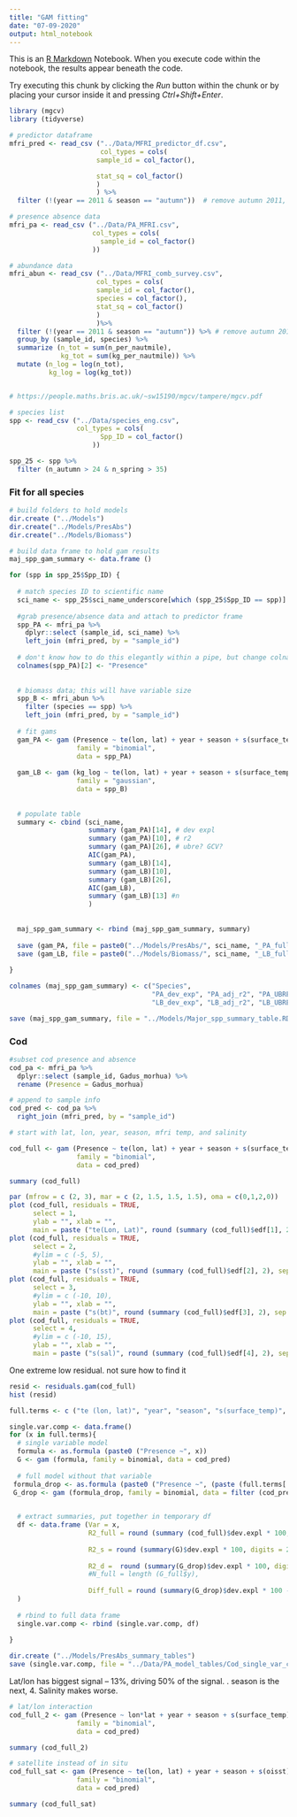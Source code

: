 ```yaml
---
title: "GAM fitting"
date: "07-09-2020"
output: html_notebook
---
```


This is an [R Markdown](http://rmarkdown.rstudio.com) Notebook. When you execute code within the notebook, the results appear beneath the code. 

Try executing this chunk by clicking the *Run* button within the chunk or by placing your cursor inside it and pressing *Ctrl+Shift+Enter*. 

```r
library (mgcv)
library (tidyverse)

# predictor dataframe
mfri_pred <- read_csv ("../Data/MFRI_predictor_df.csv",
                       col_types = cols(
                      sample_id = col_factor(),

                      stat_sq = col_factor()
                      )
                      ) %>%
  filter (!(year == 2011 & season == "autumn"))  # remove autumn 2011, 131 samples

# presence absence data
mfri_pa <- read_csv ("../Data/PA_MFRI.csv",
                     col_types = cols(
                       sample_id = col_factor()
                     ))

# abundance data
mfri_abun <- read_csv ("../Data/MFRI_comb_survey.csv",
                      col_types = cols(
                      sample_id = col_factor(),
                      species = col_factor(),
                      stat_sq = col_factor()
                      )
                      )%>%
  filter (!(year == 2011 & season == "autumn")) %>% # remove autumn 2011
  group_by (sample_id, species) %>%
  summarize (n_tot = sum(n_per_nautmile),
             kg_tot = sum(kg_per_nautmile)) %>%
  mutate (n_log = log(n_tot),
          kg_log = log(kg_tot))


# https://people.maths.bris.ac.uk/~sw15190/mgcv/tampere/mgcv.pdf

# species list
spp <- read_csv ("../Data/species_eng.csv",
                 col_types = cols(
                       Spp_ID = col_factor()
                     ))

spp_25 <- spp %>%
  filter (n_autumn > 24 & n_spring > 35)

```
### Fit for all species
```r

# build folders to hold models
dir.create ("../Models")
dir.create("../Models/PresAbs")
dir.create("../Models/Biomass")

# build data frame to hold gam results
maj_spp_gam_summary <- data.frame ()

for (spp in spp_25$Spp_ID) {
  
  # match species ID to scientific name
  sci_name <- spp_25$sci_name_underscore[which (spp_25$Spp_ID == spp)]
  
  #grab presence/absence data and attach to predictor frame
  spp_PA <- mfri_pa %>%
    dplyr::select (sample_id, sci_name) %>%
    left_join (mfri_pred, by = "sample_id")
  
  # don't know how to do this elegantly within a pipe, but change colname to presence
  colnames(spp_PA)[2] <- "Presence"
  
  
  # biomass data; this will have variable size
  spp_B <- mfri_abun %>%
    filter (species == spp) %>%
    left_join (mfri_pred, by = "sample_id")
  
  # fit gams
  gam_PA <- gam (Presence ~ te(lon, lat) + year + season + s(surface_temp) + s(bottom_temp) + s(gins_sal) +s(tow_depth_begin),
                 family = "binomial", 
                 data = spp_PA)
  
  gam_LB <- gam (kg_log ~ te(lon, lat) + year + season + s(surface_temp) + s(bottom_temp) + s(gins_sal) +s(tow_depth_begin),
                 family = "gaussian", 
                 data = spp_B)
  
  
  # populate table
  summary <- cbind (sci_name, 
                    summary (gam_PA)[14], # dev expl
                    summary (gam_PA)[10], # r2
                    summary (gam_PA)[26], # ubre? GCV?
                    AIC(gam_PA),
                    summary (gam_LB)[14],
                    summary (gam_LB)[10],
                    summary (gam_LB)[26],
                    AIC(gam_LB),
                    summary (gam_LB)[13] #n
                    )
  
  
  maj_spp_gam_summary <- rbind (maj_spp_gam_summary, summary)
  
  save (gam_PA, file = paste0("../Models/PresAbs/", sci_name, "_PA_full.Rdata"))
  save (gam_LB, file = paste0("../Models/Biomass/", sci_name, "_LB_full.Rdata"))
    
}

colnames (maj_spp_gam_summary) <- c("Species",
                                    "PA_dev_exp", "PA_adj_r2", "PA_UBRE","PA_AIC",
                                    "LB_dev_exp", "LB_adj_r2", "LB_UBRE", "LB_AIC","LB_n" )

save (maj_spp_gam_summary, file = "../Models/Major_spp_summary_table.RData")
```

### Cod
```r
#subset cod presence and absence
cod_pa <- mfri_pa %>%
  dplyr::select (sample_id, Gadus_morhua) %>%
  rename (Presence = Gadus_morhua)

# append to sample info
cod_pred <- cod_pa %>%
  right_join (mfri_pred, by = "sample_id")

# start with lat, lon, year, season, mfri temp, and salinity
```

```r

cod_full <- gam (Presence ~ te(lon, lat) + year + season + s(surface_temp) + s(bottom_temp) + s(gins_sal) +s(tow_depth_begin),
                 family = "binomial", 
                 data = cod_pred)

summary (cod_full)

par (mfrow = c (2, 3), mar = c (2, 1.5, 1.5, 1.5), oma = c(0,1,2,0))
plot (cod_full, residuals = TRUE, 
      select = 1, 
      ylab = "", xlab = "", 
      main = paste ("te(Lon, Lat)", round (summary (cod_full)$edf[1], 2), sep = ", "))
plot (cod_full, residuals = TRUE, 
      select = 2, 
      #ylim = c (-5, 5), 
      ylab = "", xlab = "", 
      main = paste ("s(sst)", round (summary (cod_full)$edf[2], 2), sep = ", "))
plot (cod_full, residuals = TRUE, 
      select = 3, 
      #ylim = c (-10, 10), 
      ylab = "", xlab = "", 
      main = paste ("s(bt)", round (summary (cod_full)$edf[3], 2), sep = ", "))
plot (cod_full, residuals = TRUE, 
      select = 4, 
      #ylim = c (-10, 15), 
      ylab = "", xlab = "", 
      main = paste ("s(sal)", round (summary (cod_full)$edf[4], 2), sep = ", "))


```
One extreme low residual. not sure how to find it
```r
resid <- residuals.gam(cod_full)
hist (resid)
```
```r
full.terms <- c ("te (lon, lat)", "year", "season", "s(surface_temp)", "s(bottom_temp)", "s(gins_sal)")

single.var.comp <- data.frame()
for (x in full.terms){
  # single variable model
  formula <- as.formula (paste0 ("Presence ~", x))
  G <- gam (formula, family = binomial, data = cod_pred)
  
  # full model without that variable
 formula_drop <- as.formula (paste0 ("Presence ~", (paste (full.terms[! full.terms %in% x], collapse = " + "))))
 G_drop <- gam (formula_drop, family = binomial, data = filter (cod_pred, !is.na (x)))
 

  # extract summaries, put together in temporary df
  df <- data.frame (Var = x, 
                    R2_full = round (summary (cod_full)$dev.expl * 100, 2),
                
                    R2_s = round (summary(G)$dev.expl * 100, digits = 2),
                   
                    R2_d =  round (summary(G_drop)$dev.expl * 100, digits = 2),
                    #N_full = length (G_full$y),
                    
                    Diff_full = round (summary(G_drop)$dev.expl * 100 - summary (cod_full)$dev.expl * 100, 2)
  )
  
  # rbind to full data frame
  single.var.comp <- rbind (single.var.comp, df)
  
}

dir.create ("../Models/PresAbs_summary_tables")
save (single.var.comp, file = "../Data/PA_model_tables/Cod_single_var_comp.RData")
```
Lat/lon has biggest signal -- 13%, driving 50% of the signal. . season is the next, 4. Salinity makes worse. 
```r
# lat/lon interaction
cod_full_2 <- gam (Presence ~ lon*lat + year + season + s(surface_temp) + s(bottom_temp) + s(gins_sal),
                 family = "binomial", 
                 data = cod_pred)

summary (cod_full_2)
```
```r
# satellite instead of in situ
cod_full_sat <- gam (Presence ~ te(lon, lat) + year + season + s(oisst) + s(gins_bt) + s(gins_sal) +s(tow_depth_begin),
                 family = "binomial", 
                 data = cod_pred)

summary (cod_full_sat)

```

